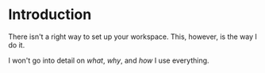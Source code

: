 # Introduction

There isn't a right way to set up your workspace. This, however, is the way I do it.

I won't go into detail on _what_, _why_, and _how_ I use everything.
